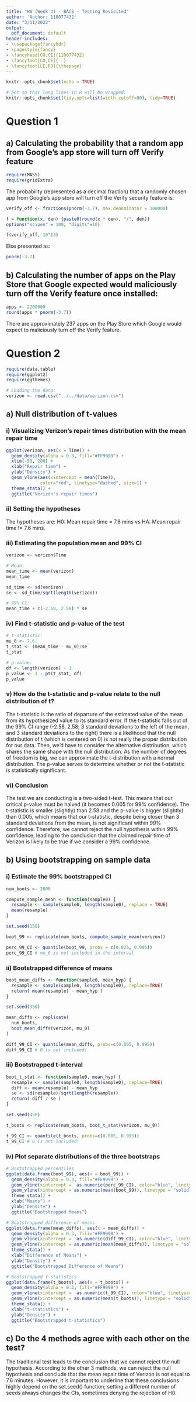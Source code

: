 ```yaml
---
title: "HW (Week 4) - BACS - Testing Revisited"
author: 'Author: 110077432'
date: "3/11/2022"
output:
  pdf_document: default
header-includes:
- \usepackage{fancyhdr}
- \pagestyle{fancy}
- \fancyhead[CO,CE]{110077432}
- \fancyfoot[CO,CE]{  }
- \fancyfoot[LE,RO]{\thepage}
---
```


```r
knitr::opts_chunk$set(echo = TRUE)
```

```r
# Set so that long lines in R will be wrapped:
knitr::opts_chunk$set(tidy.opts=list(width.cutoff=80), tidy=TRUE)
```

# Question 1
## a) Calculating the probability that a random app from Google's app store will turn off Verify feature
```r
require(MASS)
require(gridExtra)
```

The probability (represented as a decimal fraction) that a randomly chosen app from Google’s app store will turn off the Verify security feature is:
```r
verify_off <- fractions(pnorm(-3.7), max.denominator = 100000)

f = function(x, den) {paste0(round(x * den), "/", den)}
options("scipen" = 100, "digits"=10)

f(verify_off, 10^13)
```
Else presented as:
```r
pnorm(-3.7)
```


## b) Calculating the number of apps on the Play Store that Google expected would maliciously turn off the Verify feature once installed:
```r
apps <- 2200000
round(apps * pnorm(-3.7))
```

There are approximately 237 apps on the Play Store which Google would expect to maliciously turn off the Verify feature.

# Question 2

```r
require(data.table)
require(ggplot2)
require(ggthemes)
```

```r
# Loading the data:
verizon <- read.csv("../../data/verizon.csv")
```

## a) Null distribution of t-values

### i) Visualizing Verizon's repair times distribution with the mean repair time
```r
ggplot(verizon, aes(x = Time)) + 
  geom_density(alpha = 0.3, fill="#FF9999") +
  xlim(-50, 200) +
  xlab("Repair time") +
  ylab("Density") +
  geom_vline(aes(xintercept = mean(Time)),   
             color="red", linetype="dashed", size=1) +
  theme_stata() +
  ggtitle("Verizon's repair times")
```

### ii) Setting the hypotheses
The hypotheses are:
H0: Mean repair time = 7.6 mins vs HA: Mean repair time != 7.6 mins.

### iii) Estimating the population mean and 99% CI
```r
verizon <- verizon$Time

# Mean:
mean_time <- mean(verizon)
mean_time

sd_time <- sd(verizon)
se <- sd_time/sqrt(length(verizon))
```

```r
# 99% CI:
mean_time + c(-2.58, 2.58) * se
```

### iv) Find t-statistic and p-value of the test
```r
# t-statistic:
mu_0 <- 7.6
t_stat <- (mean_time - mu_0)/se
t_stat
```

```r
# p-value:
df <- length(verizon) - 1
p_value <- 1 - pt(t_stat, df)
p_value
```

### v) How do the t-statistic and p-value relate to the null distribution of t?

The t-statistic is the ratio of departure of the estimated value of the mean from its hypothesized value to its standard error. If the t-statistic falls out of the 99% CI range (-2.58, 2.58; 3 standard deviations to the left of the mean, and 3 standard deviations to the right) there is a likelihood that the null distribution of t (which is centered on 0) is not really the proper distribution for our data. Then, we'd have to consider the alternative distribution, which shares the same shape with the null distribution. As the number of degrees of freedom is big, we can approximate the t-distribution with a normal distribution. The p-value serves to determine whether or not the t-statistic is statistically significant.

### vi) Conclusion
The test we are conducting is a two-sided t-test. This means that our critical p-value must be halved (it becomes 0.005 for 99% confidence). The t-statistic is smaller (slightly) than 2.58 and the p-value is bigger (slightly) than 0.005, which means that our t-statistic, despite being closer than 3 standard deviations from the mean, is not significant within 99% confidence. Therefore, we cannot reject the null hypothesis within 99% confidence, leading to the conclusion that the claimed repair time of Verizon is likely to be true if we consider a 99% confidence.

## b) Using bootstrapping on sample data

### i) Estimate the 99% bootstrapped CI
```r
num_boots <- 2000

compute_sample_mean <- function(sample0) {
  resample <- sample(sample0, length(sample0), replace = TRUE)
  mean(resample)
}

set.seed(150)

boot_99 <- replicate(num_boots, compute_sample_mean(verizon))

perc_99_CI <- quantile(boot_99, probs = c(0.025, 0.995))
perc_99_CI # mu_0 is not included in the interval
```

### ii) Bootstrapped difference of means
```r
boot_mean_diffs <- function(sample0, mean_hyp) {
  resample <- sample(sample0, length(sample0), replace=TRUE)
  return( mean(resample) - mean_hyp )
}

set.seed(350)

mean_diffs <- replicate(
  num_boots, 
  boot_mean_diffs(verizon, mu_0)
) 

diff_99_CI <- quantile(mean_diffs, probs=c(0.005, 0.995))
diff_99_CI # 0 is not included!
```

### iii) Bootstrapped t-interval
```r
boot_t_stat <- function(sample0, mean_hyp) {
  resample <- sample(sample0, length(sample0), replace=TRUE)
  diff <- mean(resample) - mean_hyp
  se <- sd(resample)/sqrt(length(resample))
  return( diff / se )
}

set.seed(450)

t_boots <- replicate(num_boots, boot_t_stat(verizon, mu_0))

t_99_CI <- quantile(t_boots, probs=c(0.005, 0.995))
t_99_CI # 0 is not included!
```

### iv) Plot separate distributions of the three bootstraps
```r
# Bootstrapped percentiles
ggplot(data.frame(boot_99), aes(x = boot_99)) + 
  geom_density(alpha = 0.3, fill="#FF9999") +
  geom_vline(xintercept =  as.numeric(perc_99_CI), color="blue", linetype="dashed") +
  geom_vline(xintercept = as.numeric(mean(boot_99)), linetype = "solid", color = "red", size = 1) +
  theme_stata() +
  xlab("Means") +
  ylab("Density") +
  ggtitle("Bootstrapped Means")

# Bootstrapped difference of means
ggplot(data.frame(mean_diffs), aes(x = mean_diffs)) + 
  geom_density(alpha = 0.3, fill="#FF9999") +
  geom_vline(xintercept =  as.numeric(diff_99_CI), color="blue", linetype="dashed") +
  geom_vline(xintercept = as.numeric(mean(mean_diffs)), linetype = "solid", color = "red", size = 1) +
  theme_stata() +
  xlab("Difference of Means") +
  ylab("Density") +
  ggtitle("Bootstrapped Difference of Means")

# Bootstrapped t-statistics
ggplot(data.frame(t_boots), aes(x = t_boots)) + 
  geom_density(alpha = 0.3, fill="#FF9999") +
  geom_vline(xintercept =  as.numeric(t_99_CI), color="blue", linetype="dashed") +
  geom_vline(xintercept = as.numeric(mean(t_boots)), linetype = "solid", color = "red", size = 1) +
  theme_stata() +
  xlab("t-statistics") +
  ylab("Density") +
  ggtitle("Bootstrapped t-statistics")
```

## c) Do the 4 methods agree with each other on the test?
The traditional test leads to the conclusion that we cannot reject the null hypothesis. According to the other 3 methods, we can reject the null hypothesis and conclude that the mean repair time of Verizon is not equal to 7.6 minutes. However, it is important to underline that these conclusions highly depend on the set.seed() function; setting a different number of seeds always changes the CIs, sometimes denying the rejection of H0.